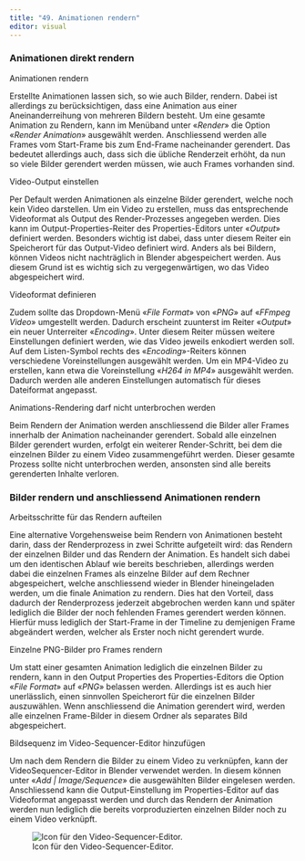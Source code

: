 ```yaml
---
title: "49. Animationen rendern"
editor: visual
---
```


### Animationen direkt rendern

::: column-margin
Animationen rendern
:::

Erstellte Animationen lassen sich, so wie auch Bilder, rendern. Dabei ist allerdings zu berücksichtigen, dass eine Animation aus einer Aneinanderreihung von mehreren Bildern besteht. Um eine gesamte Animation zu Rendern, kann im Menüband unter «*Render*» die Option «*Render Animation*» ausgewählt werden. Anschliessend werden alle Frames vom Start-Frame bis zum End-Frame nacheinander gerendert. Das bedeutet allerdings auch, dass sich die übliche Renderzeit erhöht, da nun so viele Bilder gerendert werden müssen, wie auch Frames vorhanden sind.

::: column-margin
Video-Output einstellen
:::

Per Default werden Animationen als einzelne Bilder gerendert, welche noch kein Video darstellen. Um ein Video zu erstellen, muss das entsprechende Videoformat als Output des Render-Prozesses angegeben werden. Dies kann im Output-Properties-Reiter des Properties-Editors unter «*Output*» definiert werden. Besonders wichtig ist dabei, dass unter diesem Reiter ein Speicherort für das Output-Video definiert wird. Anders als bei Bildern, können Videos nicht nachträglich in Blender abgespeichert werden. Aus diesem Grund ist es wichtig sich zu vergegenwärtigen, wo das Video abgespeichert wird.

::: column-margin
Videoformat definieren
:::

Zudem sollte das Dropdown-Menü «*File Format*» von «*PNG*» auf «*FFmpeg Video*» umgestellt werden. Dadurch erscheint zuunterst im Reiter «*Output*» ein neuer Unterreiter «*Encoding*». Unter diesem Reiter müssen weitere Einstellungen definiert werden, wie das Video jeweils enkodiert werden soll. Auf dem Listen-Symbol rechts des «*Encoding*»-Reiters können verschiedene Voreinstellungen ausgewählt werden. Um ein MP4-Video zu erstellen, kann etwa die Voreinstellung «*H264 in MP4*» ausgewählt werden. Dadurch werden alle anderen Einstellungen automatisch für dieses Dateiformat angepasst.

::: column-margin
Animations-Rendering darf nicht unterbrochen werden
:::

Beim Rendern der Animation werden anschliessend die Bilder aller Frames innerhalb der Animation nacheinander gerendert. Sobald alle einzelnen Bilder gerendert wurden, erfolgt ein weiterer Render-Schritt, bei dem die einzelnen Bilder zu einem Video zusammengeführt werden. Dieser gesamte Prozess sollte nicht unterbrochen werden, ansonsten sind alle bereits gerenderten Inhalte verloren.

### Bilder rendern und anschliessend Animationen rendern

::: column-margin
Arbeitsschritte für das Rendern aufteilen
:::

Eine alternative Vorgehensweise beim Rendern von Animationen besteht darin, dass der Renderprozess in zwei Schritte aufgeteilt wird: das Rendern der einzelnen Bilder und das Rendern der Animation. Es handelt sich dabei um den identischen Ablauf wie bereits beschrieben, allerdings werden dabei die einzelnen Frames als einzelne Bilder auf dem Rechner abgespeichert, welche anschliessend wieder in Blender hineingeladen werden, um die finale Animation zu rendern. Dies hat den Vorteil, dass dadurch der Renderprozess jederzeit abgebrochen werden kann und später lediglich die Bilder der noch fehlenden Frames gerendert werden können. Hierfür muss lediglich der Start-Frame in der Timeline zu demjenigen Frame abgeändert werden, welcher als Erster noch nicht gerendert wurde.

::: column-margin
Einzelne PNG-Bilder pro Frames rendern
:::

Um statt einer gesamten Animation lediglich die einzelnen Bilder zu rendern, kann in den Output Properties des Properties-Editors die Option «*File Format*» auf «*PNG*» belassen werden. Allerdings ist es auch hier unerlässlich, einen sinnvollen Speicherort für die einzelnen Bilder auszuwählen. Wenn anschliessend die Animation gerendert wird, werden alle einzelnen Frame-Bilder in diesem Ordner als separates Bild abgespeichert.

::: column-margin
Bildsequenz im Video-Sequencer-Editor hinzufügen
:::

Um nach dem Rendern die Bilder zu einem Video zu verknüpfen, kann der VideoSequencer-Editor in Blender verwendet werden. In diesem können unter «*Add \| Image/Sequence*» die ausgewählten Bilder eingelesen werden. Anschliessend kann die Output-Einstellung im Properties-Editor auf das Videoformat angepasst werden und durch das Rendern der Animation werden nun lediglich die bereits vorproduzierten einzelnen Bilder noch zu einem Video verknüpft.

![Icon für den Video-Sequencer-Editor.](Images/Chapter_49/.png){#fig-1_1 fig-align="left"}